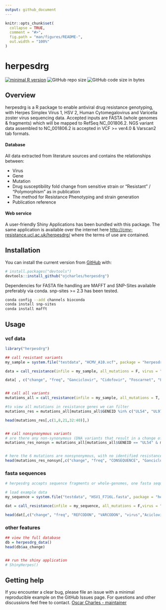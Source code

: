 ```yaml
---
output: github_document
---
```


<!-- README.md is generated from README.Rmd. Please edit that file -->

```r
knitr::opts_chunk$set(
  collapse = TRUE,
  comment = "#>",
  fig.path = "man/figures/README-",
  out.width = "100%"
)
```

# herpesdrg

<!-- badges: start -->
[![minimal R version](https://img.shields.io/badge/R%3E%3D-3.4.0-6666ff.svg)](https://cran.r-project.org/)
![GitHub repo size](https://img.shields.io/github/repo-size/ojcharles/herpesdrg.svg)
![GitHub code size in bytes](https://img.shields.io/github/languages/code-size/ojcharles/herpesdrg.svg)
<!-- badges: end -->



## Overview

herpesdrg is a R package to enable antiviral drug resistance genotyping, with Herpes Simplex Virus 1, HSV 2, Human Cytomegalovirus and Varicella zoster virus sequencing data. Accepted inputs are FASTA (whole genomes & fragments) which will be mapped to RefSeq NC_001806.2. NGS variant data assembled to NC_001806.2 is accepted in VCF >= ver4.0 & Varscan2 tab formats.


#### Database
All data extracted from literature sources and contains the relationships between:

 - Virus
 - Gene
 - Mutation
 - Drug susceptibility fold change from sensitive strain or "Resistant" / "Polymorphism" as in publication
 - The method for Resistance Phenotyping and strain generation
 - Publication reference 
 

#### Web service
A user-friendly Shiny Applications has been bundled with this package. The same application is available over the internet here [http://cmv-resistance.ucl.ac.uk/herpesdrg/](http://cmv-resistance.ucl.ac.uk/herpesdrg/) where the terms of use are contained.


## Installation

You can install the current version from [GitHub](https://github.com/ojcharles/herpesdrg) with:

``` r
# install.packages("devtools")
devtools::install_github("ojcharles/herpesdrg")
```

Dependencies for FASTA file handling are MAFFT and SNP-Sites available preferably via conda. snp-sites >= 2.3 has been tested.
```bash
conda config --add channels bioconda
conda install snp-sites
conda install mafft
```


## Usage

### vcf data

```r
library("herpesdrg")

## call resistant variants
my_sample = system.file("testdata", "HCMV_A10.vcf", package = "herpesdrg")

data = call_resistance(infile = my_sample, all_mutations = F, virus = "HCMV") # options are HSV1 HSV2 HCMV and VZV

data[ , c("change", "freq", "Ganciclovir", "Cidofovir", "Foscarnet", "Letermovir", "Maribavir", "ref_link")]


## call all variants
mutations_all = call_resistance(infile = my_sample, all_mutations = T, virus = "HCMV")

#to view all mutations in resistance genes we can filter
mutations_res = mutations_all[mutations_all$GENEID %in% c("UL54", "UL97", "UL27", "UL51", "UL56", "UL89"),]

head(mutations_res[,c(1,8,21,32:40)],)


## call nonsynonymous variants
# are there any non-synonymous (DNA variants that result in a change of amino acid) variants in resistance genes
mutations_res_nonsyn = mutations_all[mutations_all$GENEID == "UL54" & mutations_all$CONSEQUENCE == "nonsynonymous",]


# here the 6 mutations are nonsynonymous, with no identified resistance effect.
head(mutations_res_nonsyn[,c("change", "freq", "CONSEQUENCE", "Ganciclovir", "Foscarnet", "ref_title")],)


```


### fasta sequences
```r
# herpesdrg accepts sequence fragments or whole-genomes, one fasta sequence at a time.

# load example data
my_sequence = system.file("testdata", "HSV1_F716L.fasta", package = "herpesdrg")

dat = call_resistance(infile = my_sequence, all_mutations = F,virus = "HSV1")

head(dat[,c("change", "freq", "REFCODON", "VARCODON", "virus","Aciclovir", "Cidofovir", "Pencyclovir", "ref_doi")])
```


### other features
```r
## view the full database
db = herpesdrg_data()
head(db$aa_change)


## run the shiny application
# ShinyHerpes()

```

## Getting help

If you encounter a clear bug, please file an issue with a minimal reproducible example on the GitHub Issues page. For questions and other discussions feel free to contact. [Oscar Charles - maintainer](mailto:oscar.charles.18@ucl.ac.uk)

